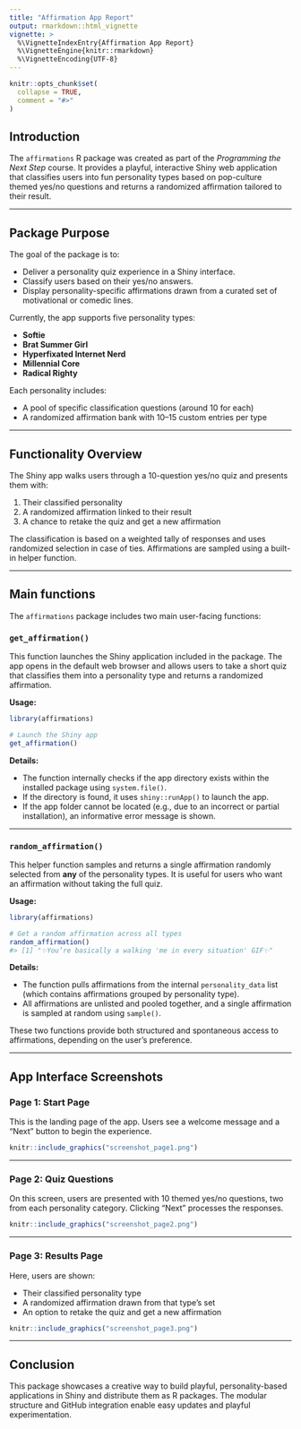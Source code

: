 ```yaml
---
title: "Affirmation App Report"
output: rmarkdown::html_vignette
vignette: >
  %\VignetteIndexEntry{Affirmation App Report}
  %\VignetteEngine{knitr::rmarkdown}
  %\VignetteEncoding{UTF-8}
---
```


```r
knitr::opts_chunk$set(
  collapse = TRUE,
  comment = "#>"
)
```

## Introduction

The `affirmations` R package was created as part of the *Programming the Next Step* course. It provides a playful, interactive Shiny web application that classifies users into fun personality types based on pop-culture themed yes/no questions and returns a randomized affirmation tailored to their result.

------------------------------------------------------------------------

## Package Purpose

The goal of the package is to:

-   Deliver a personality quiz experience in a Shiny interface.
-   Classify users based on their yes/no answers.
-   Display personality-specific affirmations drawn from a curated set of motivational or comedic lines.

Currently, the app supports five personality types:

-   **Softie**
-   **Brat Summer Girl**
-   **Hyperfixated Internet Nerd**
-   **Millennial Core**
-   **Radical Righty**

Each personality includes:

-   A pool of specific classification questions (around 10 for each)
-   A randomized affirmation bank with 10–15 custom entries per type

------------------------------------------------------------------------

## Functionality Overview

The Shiny app walks users through a 10-question yes/no quiz and presents them with:

1.  Their classified personality
2.  A randomized affirmation linked to their result
3.  A chance to retake the quiz and get a new affirmation

The classification is based on a weighted tally of responses and uses randomized selection in case of ties. Affirmations are sampled using a built-in helper function.

------------------------------------------------------------------------

## Main functions

The `affirmations` package includes two main user-facing functions:

### `get_affirmation()`

This function launches the Shiny application included in the package. The app opens in the default web browser and allows users to take a short quiz that classifies them into a personality type and returns a randomized affirmation.

**Usage:**

``` r
library(affirmations)

# Launch the Shiny app
get_affirmation()
```

**Details:**

-   The function internally checks if the app directory exists within the installed package using `system.file()`.
-   If the directory is found, it uses `shiny::runApp()` to launch the app.
-   If the app folder cannot be located (e.g., due to an incorrect or partial installation), an informative error message is shown.

------------------------------------------------------------------------

### `random_affirmation()`

This helper function samples and returns a single affirmation randomly selected from **any** of the personality types. It is useful for users who want an affirmation without taking the full quiz.

**Usage:**

``` r
library(affirmations)

# Get a random affirmation across all types
random_affirmation()
#> [1] "✨You’re basically a walking 'me in every situation' GIF✨"
```

**Details:**

-   The function pulls affirmations from the internal `personality_data` list (which contains affirmations grouped by personality type).
-   All affirmations are unlisted and pooled together, and a single affirmation is sampled at random using `sample()`.

These two functions provide both structured and spontaneous access to affirmations, depending on the user’s preference.

------------------------------------------------------------------------

## App Interface Screenshots

### Page 1: Start Page

This is the landing page of the app. Users see a welcome message and a "Next" button to begin the experience.

```r
knitr::include_graphics("screenshot_page1.png")
```

------------------------------------------------------------------------

### Page 2: Quiz Questions

On this screen, users are presented with 10 themed yes/no questions, two from each personality category. Clicking "Next" processes the responses.

```r
knitr::include_graphics("screenshot_page2.png")
```

------------------------------------------------------------------------

### Page 3: Results Page

Here, users are shown:

-   Their classified personality type
-   A randomized affirmation drawn from that type's set
-   An option to retake the quiz and get a new affirmation

```r
knitr::include_graphics("screenshot_page3.png")
```

------------------------------------------------------------------------

## Conclusion

This package showcases a creative way to build playful, personality-based applications in Shiny and distribute them as R packages. The modular structure and GitHub integration enable easy updates and playful experimentation.
